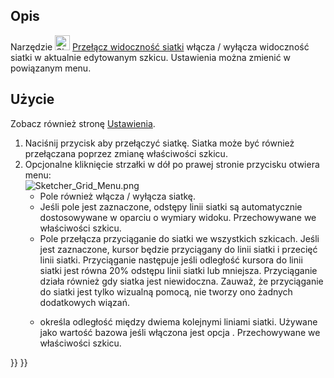 <languages/>

{{Docnav/pl
|[[Sketcher_ViewSection/pl|Widok przekroju]]
|[[Sketcher_Snap/pl|Włącz / wyłącz przyciąganie]]
|[[Sketcher_Workbench/pl|środowisko pracy Szkicownik]]
|IconL=Sketcher_ViewSection.svg
|IconR=Sketcher_Snap.svg
|IconC=Workbench_Sketcher.svg
}}

{{GuiCommand/pl
|Name=Sketcher Grid
|Name/pl=Szkicownik: Przełącz widoczność siatki
|Workbenches=[[Sketcher_Workbench/pl|Szkicownik]]
|Version=0.21
|SeeAlso=[[Sketcher_Snap/pl|Włącz / wyłącz przyciąganie]]
}}

<span id="Description"></span>
==Opis==

Narzędzie [[Image:Sketcher_Grid.svg|24px]] [[Sketcher_Grid/pl|Przełącz widoczność siatki]] włącza / wyłącza widoczność siatki w aktualnie edytowanym szkicu. Ustawienia można zmienić w powiązanym menu.

<span id="Usage"></span>
==Użycie==

Zobacz również stronę [[Sketcher_Preferences/pl#Siatka|Ustawienia]].

# Naciśnij przycisk {{Button|[[Image:Sketcher_Grid.svg|16px]] '''Przełącz widoczność siatki'''}} aby przełączyć siatkę. Siatka może być również przełączana poprzez zmianę właściwości {{PropertyView|Pokaż siatkę}} szkicu.
# Opcjonalne kliknięcie strzałki w dół po prawej stronie przycisku otwiera menu:<br>[[File:Sketcher_Grid_Menu.png]]
#* Pole {{MenuCommand|Wyświetlaj siatkę}} również włącza / wyłącza siatkę. {{Version/pl|1.1}}
#* Jeśli pole {{MenuCommand|Automatyczne odstępy linii siatki}} jest zaznaczone, odstępy linii siatki są automatycznie dostosowywane w oparciu o wymiary widoku. Przechowywane we właściwości {{PropertyView|Grid Auto}} szkicu.
#* Pole {{MenuCommand|Przyciąganie do siatki}} przełącza przyciąganie do siatki we wszystkich szkicach. Jeśli jest zaznaczone, kursor będzie przyciągany do linii siatki i przecięć linii siatki. Przyciąganie następuje jeśli odległość kursora do linii siatki jest równa 20% odstępu linii siatki lub mniejsza. Przyciąganie działa również gdy siatka jest niewidoczna. Zauważ, że przyciąganie do siatki jest tylko wizualną pomocą, nie tworzy ono żadnych dodatkowych wiązań. {{Version/pl|1.1}}
#* {{MenuCommand|Odstęp linii siatki}} określa odległość między dwiema kolejnymi liniami siatki. Używane jako wartość bazowa jeśli włączona jest opcja {{MenuCommand|Automatyczne odstępy linii siatki}}. Przechowywane we właściwości {{PropertyView|Grid Size}} szkicu.


{{Docnav/pl
|[[Sketcher_ViewSection/pl|Widok przekroju]]
|[[Sketcher_Snap/pl|Włącz / wyłącz przyciąganie]]
|[[Sketcher_Workbench/pl|środowisko pracy Szkicownik]]
|IconL=Sketcher_ViewSection.svg
|IconR=Sketcher_Snap.svg
|IconC=Workbench_Sketcher.svg
}}

{{Sketcher_Tools_navi{{#translation:}}}}
{{Userdocnavi{{#translation:}}}}